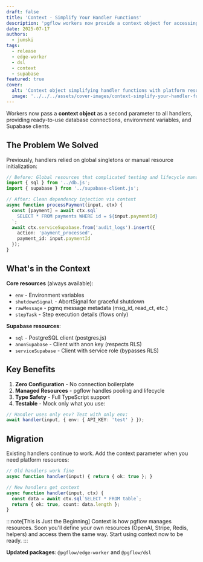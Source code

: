 ```yaml
---
draft: false
title: 'Context - Simplify Your Handler Functions'
description: 'pgflow workers now provide a context object for accessing platform resources like database connections and Supabase clients.'
date: 2025-07-17
authors:
  - jumski
tags:
  - release
  - edge-worker
  - dsl
  - context
  - supabase
featured: true
cover:
  alt: 'Context object simplifying handler functions with platform resources'
  image: '../../../assets/cover-images/context-simplify-your-handler-functions.png'
---
```



Workers now pass a **context object** as a second parameter to all handlers, providing ready-to-use database connections, environment variables, and Supabase clients.

## The Problem We Solved

Previously, handlers relied on global singletons or manual resource initialization:

```typescript del={2,3} ins="ctx" ins="ctx.sql" ins="ctx.serviceSupabase"
// Before: Global resources that complicated testing and lifecycle management
import { sql } from '../db.js';
import { supabase } from '../supabase-client.js';

// After: Clean dependency injection via context
async function processPayment(input, ctx) {
  const [payment] = await ctx.sql`
    SELECT * FROM payments WHERE id = ${input.paymentId}
  `;
  await ctx.serviceSupabase.from('audit_logs').insert({
    action: 'payment_processed',
    payment_id: input.paymentId
  });
}
```

## What's in the Context

**Core resources** (always available):
- `env` - Environment variables
- `shutdownSignal` - AbortSignal for graceful shutdown
- `rawMessage` - pgmq message metadata (msg_id, read_ct, etc.)
- `stepTask` - Step execution details (flows only)

**Supabase resources**:
- `sql` - PostgreSQL client (postgres.js)
- `anonSupabase` - Client with anon key (respects RLS)
- `serviceSupabase` - Client with service role (bypasses RLS)

## Key Benefits

1. **Zero Configuration** - No connection boilerplate
2. **Managed Resources** - pgflow handles pooling and lifecycle
3. **Type Safety** - Full TypeScript support
4. **Testable** - Mock only what you use:

```typescript ins="{ env: { API_KEY: 'test' } }"
// Handler uses only env? Test with only env:
await handler(input, { env: { API_KEY: 'test' } });
```

## Migration

Existing handlers continue to work. Add the context parameter when you need platform resources:

```typescript ins="ctx" ins="ctx.sql"
// Old handlers work fine
async function handler(input) { return { ok: true }; }

// New handlers get context
async function handler(input, ctx) {
  const data = await ctx.sql`SELECT * FROM table`;
  return { ok: true, count: data.length };
}
```

:::note[This is Just the Beginning]
Context is how pgflow manages resources. Soon you'll define your own resources (OpenAI, Stripe, Redis, helpers) and access them the same way. Start using context now to be ready.
:::

**Updated packages**: `@pgflow/edge-worker` and `@pgflow/dsl`
